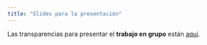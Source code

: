 ```yaml
---
title: "Slides para la presentación"
---
```


Las transparencias para presentar el **trabajo en grupo** están [aquí](my_slides_BigData.qmd){target="_blank"}. 
